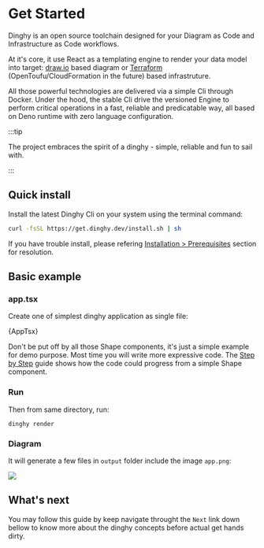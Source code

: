 
# Get Started

Dinghy is an open source toolchain designed for your Diagram as Code and
Infrastructure as Code workflows.

At it's core, it use React as a templating engine to render your data model into target: [draw.io](https://draw.io) based
diagram or [Terraform](https://developer.hashicorp.com/terraform) (OpenToufu/CloudFormation in the future) based
infrastruture.

All those powerful technologies are delivered via a simple Cli through Docker.
Under the hood, the stable Cli drive the versioned Engine to perform critical
operations in a fast, reliable and predicatable way, all based on Deno runtime
with zero language configuration.

:::tip

The project embraces the spirit of a dinghy - simple, reliable and fun to sail
with.

:::

## Quick install

Install the latest Dinghy Cli on your system using the terminal command:

```bash
curl -fsSL https://get.dinghy.dev/install.sh | sh
```

If you have trouble install, please refering
[Installation > Prerequisites](./get-started/installation.md#prerequisites) section for
resolution.

## Basic example

### app.tsx

Create one of simplest dinghy application as single file:

<CodeBlock language="tsx" title="app.tsx">
  {AppTsx}
</CodeBlock>

Don't be put off by all those Shape components, it's just a simple example for
demo purpose. Most time you will write more expressive code. The
[Step by Step](/get-started/step-by-step) guide shows how the code could
progress from a simple Shape component.

### Run

Then from same directory, run:

```
dinghy render
```

### Diagram

It will generate a few files in `output` folder include the image `app.png`:

![](./get-started/diagram-as-code/output/simple-diagram.png)

## What's next

You may follow this guide by keep navigate throught the `Next` link down bellow
to know more about the dinghy concepts before actual get hands dirty.
